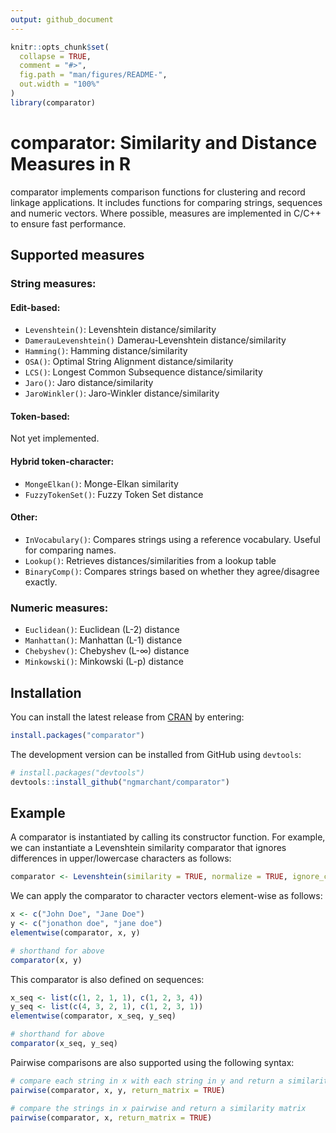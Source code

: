 ```yaml
---
output: github_document
---
```


<!-- README.md is generated from README.Rmd. Please edit that file -->

```r
knitr::opts_chunk$set(
  collapse = TRUE,
  comment = "#>",
  fig.path = "man/figures/README-",
  out.width = "100%"
)
library(comparator)
```

# comparator: Similarity and Distance Measures in R

<!-- badges: start -->
<!-- badges: end -->

comparator implements comparison functions for clustering and record linkage 
applications. It includes functions for comparing strings, sequences and 
numeric vectors. Where possible, measures are implemented in C/C++ to ensure 
fast performance.

## Supported measures

### String measures:

#### Edit-based:

* `Levenshtein()`: Levenshtein distance/similarity
* `DamerauLevenshtein()` Damerau-Levenshtein distance/similarity
* `Hamming()`: Hamming distance/similarity
* `OSA()`: Optimal String Alignment distance/similarity
* `LCS()`: Longest Common Subsequence distance/similarity
* `Jaro()`: Jaro distance/similarity
* `JaroWinkler()`: Jaro-Winkler distance/similarity

#### Token-based: 

Not yet implemented.

#### Hybrid token-character:

* `MongeElkan()`: Monge-Elkan similarity
* `FuzzyTokenSet()`: Fuzzy Token Set distance

#### Other:

* `InVocabulary()`: Compares strings using a reference vocabulary. Useful for 
  comparing names.
* `Lookup()`: Retrieves distances/similarities from a lookup table
* `BinaryComp()`: Compares strings based on whether they agree/disagree 
  exactly.

### Numeric measures:

* `Euclidean()`: Euclidean (L-2) distance
* `Manhattan()`: Manhattan (L-1) distance
* `Chebyshev()`: Chebyshev (L-∞) distance
* `Minkowski()`: Minkowski (L-p) distance

## Installation

You can install the latest release from [CRAN](https://CRAN.R-project.org) 
by entering:

``` r
install.packages("comparator")
```

The development version can be installed from GitHub using `devtools`:

``` r
# install.packages("devtools")
devtools::install_github("ngmarchant/comparator")
```

## Example

A comparator is instantiated by calling its constructor function. 
For example, we can instantiate a Levenshtein similarity comparator that 
ignores differences in upper/lowercase characters as follows:

```r
comparator <- Levenshtein(similarity = TRUE, normalize = TRUE, ignore_case = TRUE)
```

We can apply the comparator to character vectors element-wise as follows:

```r
x <- c("John Doe", "Jane Doe")
y <- c("jonathon doe", "jane doe")
elementwise(comparator, x, y)

# shorthand for above
comparator(x, y)
```

This comparator is also defined on sequences:

```r
x_seq <- list(c(1, 2, 1, 1), c(1, 2, 3, 4))
y_seq <- list(c(4, 3, 2, 1), c(1, 2, 3, 1))
elementwise(comparator, x_seq, y_seq)

# shorthand for above
comparator(x_seq, y_seq)
```

Pairwise comparisons are also supported using the following syntax:

```r
# compare each string in x with each string in y and return a similarity matrix
pairwise(comparator, x, y, return_matrix = TRUE)

# compare the strings in x pairwise and return a similarity matrix
pairwise(comparator, x, return_matrix = TRUE)
```
